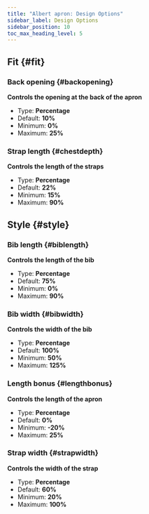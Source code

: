 ```yaml
---
title: "Albert apron: Design Options"
sidebar_label: Design Options
sidebar_position: 10
toc_max_heading_level: 5
---
```



## Fit {#fit}
### Back opening {#backopening}

**Controls the opening at the back of the apron**
- Type: **Percentage**
- Default: **10%**
- Minimum: **0%**
- Maximum: **25%**

<Backopening />

### Strap length {#chestdepth}

**Controls the length of the straps**
- Type: **Percentage**
- Default: **22%**
- Minimum: **15%**
- Maximum: **90%**

<Chestdepth />

## Style {#style}
### Bib length {#biblength}

**Controls the length of the bib**
- Type: **Percentage**
- Default: **75%**
- Minimum: **0%**
- Maximum: **90%**

<Biblength />

### Bib width {#bibwidth}

**Controls the width of the bib**
- Type: **Percentage**
- Default: **100%**
- Minimum: **50%**
- Maximum: **125%**

<Bibwidth />

### Length bonus {#lengthbonus}

**Controls the length of the apron**
- Type: **Percentage**
- Default: **0%**
- Minimum: **-20%**
- Maximum: **25%**

<Lengthbonus />

### Strap width {#strapwidth}

**Controls the width of the strap**
- Type: **Percentage**
- Default: **60%**
- Minimum: **20%**
- Maximum: **100%**

<Strapwidth />
